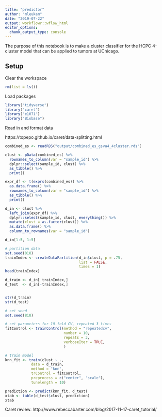 ```yaml
---
title: "predictor"
author: "mleukam"
date: "2019-07-22"
output: workflowr::wflow_html
editor_options:
  chunk_output_type: console
---
```


The purpose of this notebook is to make a cluster classifier for the HCPC 4-cluster model that can be applied to tumors at UChicago.

## Setup

Clear the workspace
```r
rm(list = ls())
```

Load packages
```r
library("tidyverse")
library("caret")
library("e1071")
library("Biobase")
```

Read in and format data

https://topepo.github.io/caret/data-splitting.html

```r
combined_es <- readRDS("output/combined_es_gsva4_4cluster.rds")

clust <- pData(combined_es) %>%
  rownames_to_column(var = "sample_id") %>%
  dplyr::select(sample_id, clust) %>%
  as_tibble() %>%
  print()

expr_df <- t(exprs(combined_es)) %>%
  as.data.frame() %>%
  rownames_to_column(var = "sample_id") %>%
  as_tibble() %>%
  print()

d_in <- clust %>%
  left_join(expr_df) %>%
  dplyr::select(sample_id, clust, everything()) %>%
  mutate(clust = as.factor(clust)) %>%
  as.data.frame() %>%
  column_to_rownames(var = "sample_id")

d_in[1:5, 1:5]

# partition data
set.seed(818)
trainIndex <- createDataPartition(d_in$clust, p = .75, 
                                  list = FALSE, 
                                  times = 1)
head(trainIndex)

d_train <- d_in[ trainIndex,]
d_test  <- d_in[-trainIndex,]


str(d_train)
str(d_test)
```


```r
# set seed
set.seed(818)

# set parameters for 10-fold CV, repeated 3 times
fitControl <- trainControl(method = "repeatedcv",
                           number = 10,
                           repeats = 3,
                           verboseIter = TRUE,
                           )

# train model
knn_fit <- train(clust ~ ., 
            data = d_train,
            method = "knn", 
            trControl = fitControl,
            preprocess = c("center", "scale"),
            tunelength = 10)

prediction <- predict(knn_fit, d_test)
xtab <- table(d_test$clust, prediction)
xtab
```

Caret review: 
http://www.rebeccabarter.com/blog/2017-11-17-caret_tutorial/
